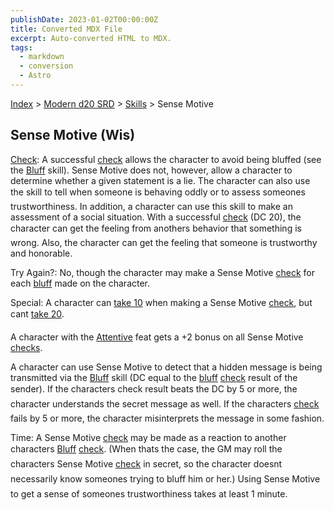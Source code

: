 ```yaml
---
publishDate: 2023-01-02T00:00:00Z
title: Converted MDX File
excerpt: Auto-converted HTML to MDX.
tags:
  - markdown
  - conversion
  - Astro
---
```


[Index](-index) > [Modern d20 SRD](modern-d20-srd-index) > [Skills](modern-d20-srd-skills-index) > Sense Motive

## Sense Motive (Wis)

[Check](modern-d20-srd-skills-skill-basics-php#skill-check-index): A successful [check](modern-d20-srd-skills-skill-basics-php#skill-check-index) allows the character to avoid being bluffed (see the [Bluff](modern-d20-srd-skills-bluff) skill). Sense Motive does not, however, allow a character to determine whether a given statement is a lie. The character can also use the skill to tell when someone is behaving oddly or to assess someones trustworthiness. In addition, a character can use this skill to make an assessment of a social situation. With a successful [check](modern-d20-srd-skills-skill-basics-php#skill-check-index) (DC 20), the character can get the feeling from anothers behavior that something is wrong. Also, the character can get the feeling that someone is trustworthy and honorable.

Try Again?: No, though the character may make a Sense Motive [check](modern-d20-srd-skills-skill-basics-php#skill-check-index) for each [bluff](modern-d20-srd-skills-bluff) made on the character.

Special: A character can [take
10](modern-d20-srd-skills-skill-basics-php#take10-index) when making a Sense Motive [check](modern-d20-srd-skills-skill-basics-php#skill-check-index), but cant [take
20](modern-d20-srd-skills-skill-basics-php#take20-index).

A character with the [Attentive](modern-d20-srd-feats-attentive) feat gets a +2 bonus on all Sense Motive [checks](modern-d20-srd-skills-skill-basics-php#skill-check-index).

A character can use Sense Motive to detect that a hidden message is being transmitted via the [Bluff](modern-d20-srd-skills-bluff) skill (DC equal to the [bluff](modern-d20-srd-skills-bluff) [check](modern-d20-srd-skills-skill-basics-php#skill-check-index) result of the sender). If the characters check result beats the DC by 5 or more, the character understands the secret message as well. If the characters [check](modern-d20-srd-skills-skill-basics-php#skill-check-index) fails by 5 or more, the character misinterprets the message in some fashion.

Time: A Sense Motive [check](modern-d20-srd-skills-skill-basics-php#skill-check-index) may be made as a reaction to another characters [Bluff](modern-d20-srd-skills-bluff) [check](modern-d20-srd-skills-skill-basics-php#skill-check-index). (When thats the case, the GM may roll the characters Sense Motive [check](modern-d20-srd-skills-skill-basics-php#skill-check-index) in secret, so the character doesnt necessarily know someones trying to bluff him or her.) Using Sense Motive to get a sense of someones trustworthiness takes at least 1 minute.
